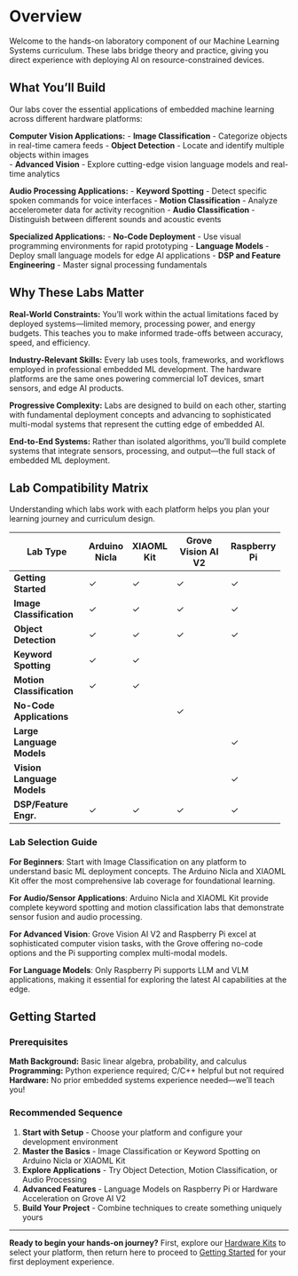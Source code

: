 # Overview {.unnumbered}

Welcome to the hands-on laboratory component of our Machine Learning Systems curriculum. These labs bridge theory and practice, giving you direct experience with deploying AI on resource-constrained devices.

## What You'll Build {#sec-overview-what-youll-build}

Our labs cover the essential applications of embedded machine learning across different hardware platforms:

**Computer Vision Applications:**
- **Image Classification** - Categorize objects in real-time camera feeds
- **Object Detection** - Locate and identify multiple objects within images  
- **Advanced Vision** - Explore cutting-edge vision language models and real-time analytics

**Audio Processing Applications:**
- **Keyword Spotting** - Detect specific spoken commands for voice interfaces
- **Motion Classification** - Analyze accelerometer data for activity recognition
- **Audio Classification** - Distinguish between different sounds and acoustic events

**Specialized Applications:**
- **No-Code Deployment** - Use visual programming environments for rapid prototyping
- **Language Models** - Deploy small language models for edge AI applications
- **DSP and Feature Engineering** - Master signal processing fundamentals

## Why These Labs Matter {#sec-overview-why-labs-matter}

**Real-World Constraints:** You'll work within the actual limitations faced by deployed systems—limited memory, processing power, and energy budgets. This teaches you to make informed trade-offs between accuracy, speed, and efficiency.

**Industry-Relevant Skills:** Every lab uses tools, frameworks, and workflows employed in professional embedded ML development. The hardware platforms are the same ones powering commercial IoT devices, smart sensors, and edge AI products.

**Progressive Complexity:** Labs are designed to build on each other, starting with fundamental deployment concepts and advancing to sophisticated multi-modal systems that represent the cutting edge of embedded AI.

**End-to-End Systems:** Rather than isolated algorithms, you'll build complete systems that integrate sensors, processing, and output—the full stack of embedded ML deployment.







## Lab Compatibility Matrix {#sec-overview-lab-compatibility}

Understanding which labs work with each platform helps you plan your learning journey and curriculum design.

+---------------------------+---------------+--------------+--------------------+--------------+
| Lab Type                  | Arduino Nicla | XIAOML Kit   | Grove Vision AI V2 | Raspberry Pi |
+===========================+===============+==============+====================+==============+
| **Getting Started**       | ✓             | ✓            | ✓                  | ✓            |
+---------------------------+---------------+--------------+--------------------+--------------+
| **Image Classification**  | ✓             | ✓            | ✓                  | ✓            |
+---------------------------+---------------+--------------+--------------------+--------------+
| **Object Detection**      | ✓             | ✓            | ✓                  | ✓            |
+---------------------------+---------------+--------------+--------------------+--------------+
| **Keyword Spotting**      | ✓             | ✓            |                    |              |
+---------------------------+---------------+--------------+--------------------+--------------+
| **Motion Classification** | ✓             | ✓            |                    |              |
+---------------------------+---------------+--------------+--------------------+--------------+
| **No-Code Applications**  |               |              | ✓                  |              |
+---------------------------+---------------+--------------+--------------------+--------------+
| **Large Language Models** |               |              |                    | ✓            |
+---------------------------+---------------+--------------+--------------------+--------------+
| **Vision Language Models**|               |              |                    | ✓            |
+---------------------------+---------------+--------------+--------------------+--------------+
| **DSP/Feature Engr.**     | ✓             | ✓            | ✓                  | ✓            |
+---------------------------+---------------+--------------+--------------------+--------------+

### Lab Selection Guide {#sec-overview-lab-selection-guide}

**For Beginners**: Start with Image Classification on any platform to understand basic ML deployment concepts. The Arduino Nicla and XIAOML Kit offer the most comprehensive lab coverage for foundational learning.

**For Audio/Sensor Applications**: Arduino Nicla and XIAOML Kit provide complete keyword spotting and motion classification labs that demonstrate sensor fusion and audio processing.

**For Advanced Vision**: Grove Vision AI V2 and Raspberry Pi excel at sophisticated computer vision tasks, with the Grove offering no-code options and the Pi supporting complex multi-modal models.

**For Language Models**: Only Raspberry Pi supports LLM and VLM applications, making it essential for exploring the latest AI capabilities at the edge.



## Getting Started {#sec-overview-getting-started}

### Prerequisites {#sec-overview-prerequisites}

**Math Background:** Basic linear algebra, probability, and calculus  
**Programming:** Python experience required; C/C++ helpful but not required  
**Hardware:** No prior embedded systems experience needed—we'll teach you!

### Recommended Sequence {#sec-overview-recommended-sequence}

1. **Start with Setup** - Choose your platform and configure your development environment
2. **Master the Basics** - Image Classification or Keyword Spotting on Arduino Nicla or XIAOML Kit
3. **Explore Applications** - Try Object Detection, Motion Classification, or Audio Processing
4. **Advanced Features** - Language Models on Raspberry Pi or Hardware Acceleration on Grove AI V2
5. **Build Your Project** - Combine techniques to create something uniquely yours

---

**Ready to begin your hands-on journey?** First, explore our [Hardware Kits](../../kits.qmd) to select your platform, then return here to proceed to [Getting Started](getting_started.qmd) for your first deployment experience.
